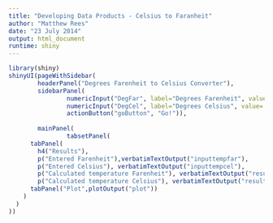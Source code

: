 ```yaml
---
title: "Developing Data Products - Celsius to Faranheit"
author: "Matthew Rees"
date: "23 July 2014"
output: html_document
runtime: shiny
---
```



```r
library(shiny)
shinyUI(pageWithSidebar(
        headerPanel("Degrees Farenheit to Celsius Converter"),
        sidebarPanel(
                numericInput("DegFar", label="Degrees Farenheit", value= 0,min=-500),
                numericInput("DegCel", label="Degrees Celsius", value= 0,min=-500),
                actionButton("goButton", "Go!")),  
        
        mainPanel(
                tabsetPanel(
      tabPanel(
        h4("Results"), 
        p("Entered Farenheit"),verbatimTextOutput("inputtempfar"),
        p("Entered Celsius"), verbatimTextOutput("inputtempcel"), 
        p("Calculated temperature Farenheit"), verbatimTextOutput("resultfar"),
        p("Calculated temperature Celsius"), verbatimTextOutput("resultcel")),
      tabPanel("Plot",plotOutput("plot"))
    )
  )
))
```


